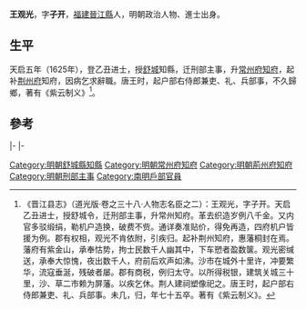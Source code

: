 {{Otheruses|other=名为王子开的其他人物|王子开}}

'''王观光'''，字'''子开'''，[[福建|福建]][[晉江縣|晉江縣]]人，明朝政治人物、進士出身。

== 生平 ==
天启五年（1625年），登乙丑进士，授[[舒城|舒城]]知縣，迁刑部主事，升[[常州府|常州府]][[知府|知府]]，起补[[荆州府|荆州府]]知府，因病乞求辭職。唐王时，起户部右侍郎兼吏、礼、兵部事，不久歸鄉，著有《紫云制义》<ref>《晋江县志》（道光版·卷之三十八·人物志名臣之二）：王观光，字子开。天启乙丑进士，授舒城令，迁刑部主事，升常州知府。革去织造岁例八千金。又内官多驳缎绢，勒机户造换，破费不赀。通详奏准贴价，得免再造，四府机户皆援为例。郡有权相，观光不肯依附，引疾归。起补荆州知府，惠藩桐封在焉。藩府有紫金山，承奉怙势，拘士民数千人幽其中，下车愬者盈数箧。观光密缄送，承奉大惊愧，夜出数千人，府前后欢声如沸。沙市在城外十里许，冲要繁华，流寇垂涎，残破者屡。郡有商税，例归太守。以所得税银，建筑关城三十里，沙、草二市赖为屏藩。以疾乞休。荆人建祠塑像祀之。唐王时，起户部右侍郎兼吏、礼、兵部事。未几，归，年七十五卒。著有《紫云制义》。</ref>。

==參考==
{{reflist}}

{{start box}}
{{s-off}}
{{s-before|[[任一鳴|任一鳴]]}}
{{s-title|明朝舒城縣知縣|天啟年間－崇禎年間}}
{{s-after|[[羅憲_(明朝)|羅憲]]}}
|-
{{s-before|[[洪周祿|洪周祿]]}}
{{s-title|明朝常州府知府|1633年－1634年}}
{{s-after|[[陳琯|陳琯]]}}
|-
{{s-before|[[王行儉|王行儉]]}}
{{s-title|明朝荊州府知府|崇禎年間}}
{{s-after|[[陳志忠_(崇禎進士)|陳志忠]]}}
{{end box}}

{{天啓五年乙丑科殿試金榜}}

{{Authority control}}

{{DEFAULTSORT:Wang王}}
[[Category:明朝舒城縣知縣|Category:明朝舒城縣知縣]]
[[Category:明朝常州府知府|Category:明朝常州府知府]]
[[Category:明朝荊州府知府|Category:明朝荊州府知府]]
[[Category:明朝刑部主事|Category:明朝刑部主事]]
[[Category:南明戶部官員|Category:南明戶部官員]]


{{明朝人物小作品}}